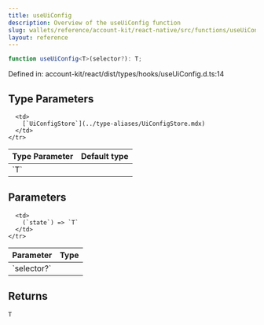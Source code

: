 ```yaml
---
title: useUiConfig
description: Overview of the useUiConfig function
slug: wallets/reference/account-kit/react-native/src/functions/useUiConfig
layout: reference
---
```


```ts
function useUiConfig<T>(selector?): T;
```

Defined in: account-kit/react/dist/types/hooks/useUiConfig.d.ts:14

## Type Parameters

<table>
  <thead>
    <tr>
      <th align="left">Type Parameter</th>
      <th align="left">Default type</th>
    </tr>
  </thead>

  <tbody>
    <tr>
      <td>
        `T`
      </td>

      <td>
        [`UiConfigStore`](../type-aliases/UiConfigStore.mdx)
      </td>
    </tr>

  </tbody>
</table>

## Parameters

<table>
  <thead>
    <tr>
      <th align="left">Parameter</th>
      <th align="left">Type</th>
    </tr>
  </thead>

  <tbody>
    <tr>
      <td>
        `selector?`
      </td>

      <td>
        (`state`) => `T`
      </td>
    </tr>

  </tbody>
</table>

## Returns

`T`
